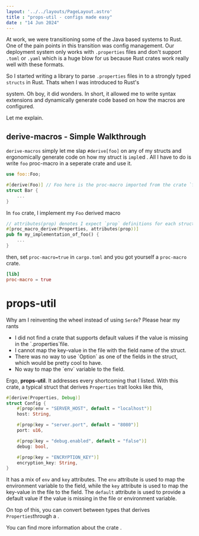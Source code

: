 ```yaml
---
layout: '../../layouts/PageLayout.astro'
title : "props-util - configs made easy"
date : "14 Jun 2024"
---
```




At work, we were transitioning some of the Java based systems to Rust. One of the pain points in this transition was config management. Our deployment system only works with `.properties` files and don't support `.toml` or `.yaml` which is a huge blow for us because Rust crates work really well with these formats.

So I started writing a library to parse `.properties` files in to a strongly typed `structs` in Rust. Thats when I was introduced to Rust's
<Link href="https://doc.rust-lang.org/reference/procedural-macros.html" title="proc-macro"/> system. Oh boy, it did wonders. In short, it allowed me to write syntax extensions and dynamically generate code based on how the macros are configured.

Let me explain.

<Linebreak/>

## **derive-macros - Simple Walkthrough**

`derive-macros` simply let me slap `#derive[foo]` on any of my structs and ergonomically generate code on how my struct is `impl`ed . All I have to do is write `foo` proc-macro in a seperate crate and use it.

```rust
use foo::Foo;

#[derive(Foo)] // Foo here is the proc-macro imported from the crate `foo`
struct Bar {
    ...
}
```

In `foo` crate, I implement my `Foo` derived macro

```rust
// attributes(prop) denotes I expect `prop` definitions for each struct field
#[proc_macro_derive(Properties, attributes(prop))]
pub fn my_implementation_of_foo() {
    ...
}
```

then, set `proc-macro=true` in `cargo.toml` and you got yourself a `proc-macro` crate.

```toml
[lib]
proc-macro = true
```

<Linebreak/>

# **props-util**

Why am I reinventing the wheel instead of using `Serde`? Please hear my rants

<ul class="list-decimal">
    <li>I did not find a crate that supports default values if the value is missing in the `.properties`file.</li>
    <li>I cannot map the key-value in the file with the field name of the struct.</li>
    <li>There was no way to use `Option` as one of the fields in the struct, which would be pretty cool to have.</li>
    <li> No way to map the `env` variable to the field. </li>
</ul>



Ergo, **props-util**. It addresses every shortcoming that I listed. With this crate, a typical struct that derives `Properties` trait looks like this,

``` rust
#[derive(Properties, Debug)]
struct Config {
    #[prop(env = "SERVER_HOST", default = "localhost")]
    host: String,

    #[prop(key = "server.port", default = "8080")]
    port: u16,

    #[prop(key = "debug.enabled", default = "false")]
    debug: bool,

    #[prop(key = "ENCRYPTION_KEY")]
    encryption_key: String,
}
```

It has a mix of `env` and `key` attributes. The `env` attribute is used to map the environment variable to the field, while the `key` attribute is used to map the key-value in the file to the field. The `default` attribute is used to provide a default value if the value is missing in the file or environment variable.

On top of this, you can convert between types that derives `Properties`through a <Link href="https://docs.rs/props-util/latest/props_util/index.html#converting-between-different-types" title="simple API"/>.

You can find more information about the crate <Link href="https://docs.rs/props-util/latest/props_util/index.html" title="here"/>.
